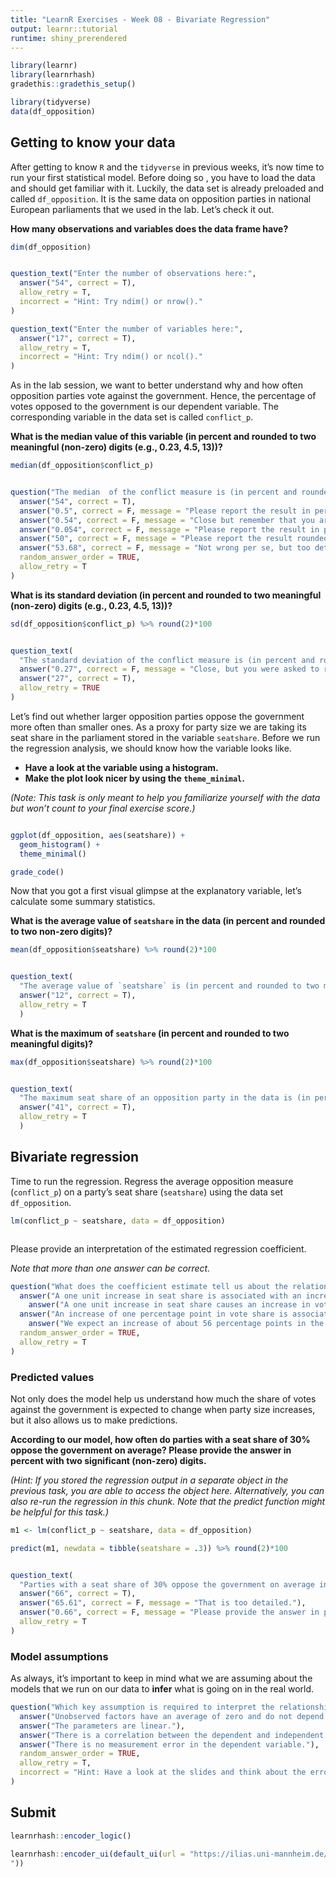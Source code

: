 ```yaml
---
title: "LearnR Exercises - Week 08 - Bivariate Regression"
output: learnr::tutorial
runtime: shiny_prerendered
---
```


```r
library(learnr)
library(learnrhash)
gradethis::gradethis_setup()

library(tidyverse)
data(df_opposition) 
```

## Getting to know your data

After getting to know `R` and the `tidyverse` in previous weeks, it's now time to run your first statistical model. Before doing so , you have to load the data and should get familiar with it. Luckily, the data set is already preloaded and called `df_opposition`. It is the same data on opposition parties in national European parliaments that we used in the lab. Let's check it out. 

**How many observations and variables does the data frame have?**

```r
dim(df_opposition)
```


```r

```


```r
question_text("Enter the number of observations here:",
  answer("54", correct = T),
  allow_retry = T,
  incorrect = "Hint: Try ndim() or nrow()."
)

```


```r
question_text("Enter the number of variables here:",
  answer("17", correct = T),
  allow_retry = T,
  incorrect = "Hint: Try ndim() or ncol()."
)

```

 
As in the lab session, we want to better understand why and how often opposition parties vote against the government. Hence, the  percentage of votes opposed to the government is our dependent variable. The corresponding variable in the data set is called `conflict_p`. 

**What is the median value of this variable (in percent and rounded to two meaningful (non-zero) digits (e.g., 0.23, 4.5, 13))?**


```r
median(df_opposition$conflict_p)
```

```r

```


```r
question("The median  of the conflict measure is (in percent and rounded to two meaningful digits):",
  answer("54", correct = T),
  answer("0.5", correct = F, message = "Please report the result in percent and rounded to two digits."),
  answer("0.54", correct = F, message = "Close but remember that you are supposed to report the median in percent."),
  answer("0.054", correct = F, message = "Please report the result in percent and rounded to two digits."),
  answer("50", correct = F, message = "Please report the result rounded to two meaningful (non-zero) digits."),
  answer("53.68", correct = F, message = "Not wrong per se, but too detailed."),
  random_answer_order = TRUE,
  allow_retry = T
)

```


**What is its standard deviation (in percent and rounded to two meaningful (non-zero) digits (e.g., 0.23, 4.5, 13))?**

```r
sd(df_opposition$conflict_p) %>% round(2)*100
```

```r

```

```r
question_text(
  "The standard deviation of the conflict measure is (in percent and rounded to two meaningful digits):",
  answer("0.27", correct = F, message = "Close, but you were asked to report the result in percent."),
  answer("27", correct = T),
  allow_retry = TRUE
)
```


Let's find out whether larger opposition parties oppose the government more often than smaller ones. As a proxy for party size we are taking its seat share in the parliament stored in the variable `seatshare`. Before we run the regression analysis, we should know how the variable looks like.

* **Have a look at the variable using a histogram.**
* **Make the plot look nicer by using the `theme_minimal`.**

*(Note: This task is only meant to help you familiarize yourself with the data but won't count to your final exercise score.)*

```r

```

```r
ggplot(df_opposition, aes(seatshare)) + 
  geom_histogram() + 
  theme_minimal() 
```
 
```r
grade_code()
```

Now that you got a first visual glimpse at the explanatory variable, let's calculate some summary statistics.

**What is the average value of `seatshare` in the data (in percent and rounded to two non-zero digits)?**

```r
mean(df_opposition$seatshare) %>% round(2)*100
```

```r

```

```r
question_text(
  "The average value of `seatshare` is (in percent and rounded to two meaningful digits):",
  answer("12", correct = T),
  allow_retry = T
  )
```

**What is the maximum of `seatshare` (in percent and rounded to two meaningful digits)?**

```r
max(df_opposition$seatshare) %>% round(2)*100
```


```r

```


```r
question_text(
  "The maximum seat share of an opposition party in the data is (in percent and rounded to two meaningful digits):",
  answer("41", correct = T),
  allow_retry = T
  )
```

## Bivariate regression

Time to run the regression. Regress the average opposition measure (`conflict_p`) on a party's seat share (`seatshare`) using the data set `df_opposition`.

```r
lm(conflict_p ~ seatshare, data = df_opposition)
```

```r

```

Please provide an interpretation of the estimated regression coefficient. 

*Note that more than one answer can be correct.*

```r
question("What does the coefficient estimate tell us about the relationship between seat share and the share of opposing votes to the government?",
  answer("A one unit increase in seat share is associated with an increase of about 56% in votes against the government.", correct = F, message = "Keep in mind that reporting increases in percent is a relative measure. However, the dependent variable is measured in percentage points."),
    answer("A one unit increase in seat share causes an increase in votes against the government of about 56 percentage points.", correct = F, message = "This would only hold if you assume that there are no confounders, i.e. no unobserved factors that affect both the size of a party in parliament and its behavior vis-a-vis the government. Without randomization or further control variables, this seems not realistic to hold in practice."),
  answer("An increase of one percentage point in vote share is associated with a an increase of about 0.56 percentage points in the the share of votes against the government.", correct = T),
    answer("We expect an increase of about 56 percentage points in the share of votes against the government when the seat share variable increases by one unit.", correct = T),
  random_answer_order = TRUE,
  allow_retry = T
)

```

### Predicted values

Not only does the model help us understand how much the share of votes against the government is expected to change when party size increases, but it also allows us to make predictions. 

**According to our model, how often do parties with a seat share of 30% oppose the government on average? Please provide the answer in percent with two significant (non-zero) digits.**

*(Hint: If you stored the regression output in a separate object in the previous task, you are able to access the object here. Alternatively, you can also re-run the regression in this chunk. Note that the predict function might be helpful for this task.)*

```r
m1 <- lm(conflict_p ~ seatshare, data = df_opposition)

predict(m1, newdata = tibble(seatshare = .3)) %>% round(2)*100
```

```r

```

```r
question_text(
  "Parties with a seat share of 30% oppose the government on average in __ percent of votes.",
  answer("66", correct = T),
  answer("65.61", correct = F, message = "That is too detailed."),
  answer("0.66", correct = F, message = "Please provide the answer in percent."),
  allow_retry = T
)
```

### Model assumptions

As always, it's important to keep in mind what we are assuming about the models that we run on our data to **infer** what is going on in the real world.

```r
question("Which key assumption is required to interpret the relationship from a linear model as causal?",
  answer("Unobserved factors have an average of zero and do not depend on the explanatory variable.", correct = T),
  answer("The parameters are linear."),
  answer("There is a correlation between the dependent and independent variables."),
  answer("There is no measurement error in the dependent variable."),
  random_answer_order = TRUE,
  allow_retry = T,
  incorrect = "Hint: Have a look at the slides and think about the error."
)

```


## Submit

```r
learnrhash::encoder_logic()
```

```r
learnrhash::encoder_ui(default_ui(url = "https://ilias.uni-mannheim.de/ilias.php?baseClass=ilObjSurveyGUI&ref_id=1094762&cmd=infoScreen
"))
```



